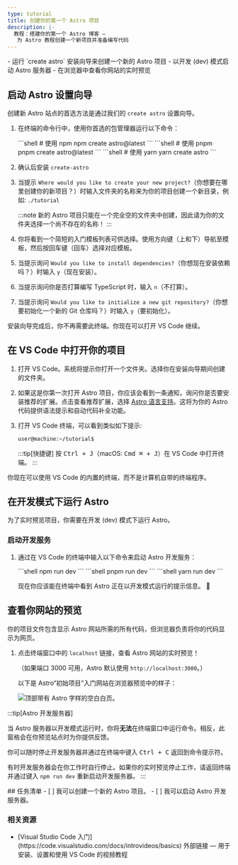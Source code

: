 ```yaml
---
type: tutorial
title: 创建你的第一个 Astro 项目
description: |-
  教程：搭建你的第一个 Astro 博客 —
   为 Astro 教程创建一个新项目并准备编写代码
---
```




<PreCheck>
  - 运行 `create astro` 安装向导来创建一个新的 Astro 项目
  - 以开发 (dev) 模式启动 Astro 服务器
  - 在浏览器中查看你网站的实时预览
</PreCheck>

## 启动 Astro 设置向导

创建新 Astro 站点的首选方法是通过我们的 `create astro` 设置向导。

1. 在终端的命令行中，使用你首选的包管理器运行以下命令：

    <PackageManagerTabs>
      <Fragment slot="npm">
      ```shell
      # 使用 npm
      npm create astro@latest
      ```
      </Fragment>
      <Fragment slot="pnpm">
      ```shell
      # 使用 pnpm
      pnpm create astro@latest
      ```
      </Fragment>
      <Fragment slot="yarn">
      ```shell
      # 使用 yarn
      yarn create astro
      ```
      </Fragment>
    </PackageManagerTabs>

2. 确认后安装 `create-astro`

4. 当提示 `Where would you like to create your new project?`（你想要在哪里创建你的新项目？）时输入文件夹的名称来为你的项目创建一个新目录，例如: `./tutorial`

    :::note
    新的 Astro 项目只能在一个完全空的文件夹中创建，因此请为你的文件夹选择一个尚不存在的名称！
    :::

4. 你将看到一个简短的入门模板列表可供选择。使用方向键（上和下）导航至模板，然后按回车键（回车）选择对应模板。

5. 当提示询问 `Would you like to install dependencies?`（你想现在安装依赖吗？）时输入 `y`（现在安装）。

6. 当提示询问你是否打算编写 TypeScript 时，输入 `n`（不打算）。

7. 当提示询问 `Would you like to initialize a new git repository?`（你想要初始化一个新的 Git 仓库吗？）时输入 `y`（要初始化）。

安装向导完成后，你不再需要此终端。你现在可以打开 VS Code 继续。

## 在 VS Code 中打开你的项目

1. 打开 VS Code。系统将提示你打开一个文件夹。选择你在安装向导期间创建的文件夹。

2. 如果这是你第一次打开 Astro 项目，你应该会看到一条通知，询问你是否要安装推荐的扩展。点击查看推荐扩展，选择 [Astro 语言支持](https://marketplace.visualstudio.com/items?itemName=astro-build.astro-vscode)。这将为你的 Astro 代码提供语法提示和自动代码补全功能。

3. 打开 VS Code 终端，可以看到类似如下提示:

    ```sh
    user@machine:~/tutorial$
    ```

    :::tip[快捷键]
    按 <kbd>Ctrl + J</kbd>（macOS: <kbd>Cmd ⌘ + J</kbd>）在 VS Code 中打开终端。
    :::

你现在可以使用 VS Code 的内置的终端，而不是计算机自带的终端程序。



## 在开发模式下运行 Astro

为了实时预览项目，你需要在开发 (dev) 模式下运行 Astro。

### 启动开发服务

1. 通过在 VS Code 的终端中输入以下命令来启动 Astro 开发服务：

    <PackageManagerTabs>
      <Fragment slot="npm">
      ```shell
      npm run dev
      ```
      </Fragment>
      <Fragment slot="pnpm">
      ```shell
      pnpm run dev
      ```
      </Fragment>
      <Fragment slot="yarn">
      ```shell
      yarn run dev
      ```
      </Fragment>
    </PackageManagerTabs>

    现在你应该能在终端中看到 Astro 正在以开发模式运行的提示信息。 🚀

## 查看你网站的预览

你的项目文件包含显示 Astro 网站所需的所有代码，但浏览器负责将你的代码显示为网页。

1. 点击终端窗口中的 `localhost` 链接，查看 Astro 网站的实时预览！

     （如果端口 3000 可用，Astro 默认使用 `http://localhost:3000`。）

     以下是 Astro“初始项目”入门网站在浏览器预览中的样子：

     ![顶部带有 Astro 字样的空白白页。](/tutorial/minimal.png)

:::tip[Astro 开发服务器]

当 Astro 服务器以开发模式运行时，你将**无法**在终端窗口中运行命令。相反，此窗格会在你预览站点时为你提供反馈。

你可以随时停止开发服务器并通过在终端中键入 <kbd>Ctrl + C</kbd> 返回到命令提示符。

有时开发服务器会在你工作时自行停止。如果你的实时预览停止工作，请返回终端并通过键入 `npm run dev` 重新启动开发服务器。
:::

<Box icon="check-list">
## 任务清单

<Checklist>
- [ ] 我可以创建一个新的 Astro 项目。
- [ ] 我可以启动 Astro 开发服务器。
</Checklist>
</Box>

### 相关资源

- <p>[Visual Studio Code 入门](https://code.visualstudio.com/docs/introvideos/basics) <Badge>外部链接</Badge> — 用于安装、设置和使用 VS Code 的视频教程</p>
